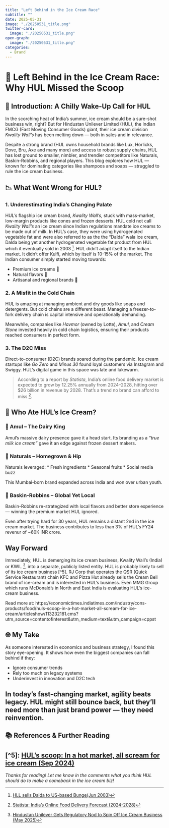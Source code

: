 ```yaml
---
title: "Left Behind in the Ice Cream Race"
subtitle: ""
date: 2025-05-31
image: "./20250531_title.png"
twitter-card:
  image: "./20250531_title.png"
open-graph:
  image: "./20250531_title.png"
categories:
  - Brand
---
```


# 🍦 Left Behind in the Ice Cream Race: Why HUL Missed the Scoop

## 🧊 Introduction: A Chilly Wake-Up Call for HUL
In the scorching heat of India's summer, ice cream should be a sure-shot business win, right? But for Hindustan Unilever Limited (HUL), the Indian FMCG (Fast Moving Consumer Goods) giant, their ice cream division *Kwality Wall’s* has been melting down — both in sales and in relevance.

Despite a strong brand (HUL owns household brands like Lux, Horlicks, Dove, Bru, Axe and many more) and access to robust supply chains, HUL has lost ground to smaller, nimbler, and trendier competitors like Naturals, Baskin-Robbins, and regional players. This blog explores how HUL — known for dominating categories like shampoos and soaps — struggled to rule the ice cream business.

## 📉 What Went Wrong for HUL?
### 1. **Underestimating India's Changing Palate**
HUL’s flagship ice cream brand, *Kwality Wall’s*, stuck with mass-market, low-margin products like cones and frozen desserts. HUL cold not call *Kwality Wall’s* an ice cream since Indian regulations mandate ice creams to be made out of milk. In HUL's case, they were using hydrogenated vegetable fat and were also referred to as the the "Dalda" wala ice cream, Dalda being yet another hydrogenated vegetable fat product from HUL which it eventually sold in 2003 [^1]. HUL didn’t adapt itself to the Indian market. It didn't offer Kulfi, which by itself is 10-15% of the market. The Indian consumer simply started moving towards:

* Premium ice creams 🍨
* Natural flavors 🥭
* Artisanal and regional brands 🌿

### 2. **A Misfit in the Cold Chain**
HUL is amazing at managing ambient and dry goods like soaps and detergents. But cold chains are a different beast. Managing a freezer-to-fork delivery chain is capital intensive and operationally demanding.

Meanwhile, companies like *Havmor* (owned by Lotte), *Amul*, and *Cream Stone* invested heavily in cold chain logistics, ensuring their products reached consumers in perfect form.

### 3. **The D2C Miss**
Direct-to-consumer (D2C) brands soared during the pandemic. Ice cream startups like *Go Zero* and *Minus 30* found loyal customers via Instagram and Swiggy. HUL’s digital game in this space was late and lukewarm.

> According to a report by *Statista*, India’s online food delivery market is expected to grow by 12.25% annually from 2024–2028, hitting over \$26 billion in revenue by 2028. That’s a trend no brand can afford to miss [^3].

## 🍧 Who Ate HUL’s Ice Cream?
### 🥇 Amul – The Dairy King
Amul’s massive dairy presence gave it a head start. Its branding as a *“true milk ice cream”* gave it an edge against frozen dessert makers.

### 🥈 Naturals – Homegrown & Hip
Naturals leveraged:
* Fresh ingredients
* Seasonal fruits
* Social media buzz

This Mumbai-born brand expanded across India and won over urban youth.

### 🥉 Baskin-Robbins – Global Yet Local
Baskin-Robbins re-strategized with local flavors and better store experience — winning the premium market HUL ignored.

Even after trying hard for 30 years, HUL remains a distant 2nd in the ice cream market. The business contributes to less than 3% of HUL's FY24 revenur of ~60K INR crore.

## Way Forward
Immediately, HUL is demerging its ice cream business, Kwality Wall's (India) or KWIL [^4], into a separate, publicly listed entity. HUL is probably likely to sell of its ice cream business [^5]. RJ Corp that operates the QSR (Quick Service Restaurant) chain KFC and Pizza Hut already sells the Cream Bell brand of ice-cream and is interested in HUL's business. Even MMG Group which runs McDonald's in North and East India is evaluating HUL's ice-cream business.

Read more at:
https://economictimes.indiatimes.com/industry/cons-products/food/huls-scoop-in-a-hot-market-all-scream-for-ice-cream/articleshow/113232181.cms?utm_source=contentofinterest&utm_medium=text&utm_campaign=cppst

## 🌐 My Take
As someone interested in economics and business strategy, I found this story eye-opening. It shows how even the biggest companies can fall behind if they:

* Ignore consumer trends
* Rely too much on legacy systems
* Underinvest in innovation and D2C tech

In today’s fast-changing market, agility beats legacy. HUL might still bounce back, but they'll need more than just brand power — they need reinvention.
---

## 📚 References & Further Reading
[^1]: [HLL sells Dalda to US-based Bunge(Jun 2003)](https://timesofindia.indiatimes.com/business/india-business/hll-sells-dalda-to-us-based-bunge/articleshow/33310.cms)
[^2]:  [Economic Times Original Article (May 2025)](https://economictimes.indiatimes.com/prime/consumer/left-out-in-a-hot-market-how-a-melted-ice-cream-business-gave-hul-the-chills/)
[^3]: [Statista: India’s Online Food Delivery Forecast (2024-2028)](https://www.statista.com/outlook/dmo/eservices/online-food-delivery/india)
[^4]: [Hindustan Unilever Gets Regulatory Nod to Spin Off Ice Cream Business (May 2025)](https://www.outlookbusiness.com/markets/hul-gets-regulatory-nod-to-spin-off-ice-cream-business-key-details-here)
[^5]: [HUL's scoop: In a hot market, all scream for ice cream (Sep 2024)](https://economictimes.indiatimes.com/industry/cons-products/food/huls-scoop-in-a-hot-market-all-scream-for-ice-cream/articleshow/113232181.cms?from=mdr)
---

*Thanks for reading! Let me know in the comments what you think HUL should do to make a comeback in the ice cream biz!*
